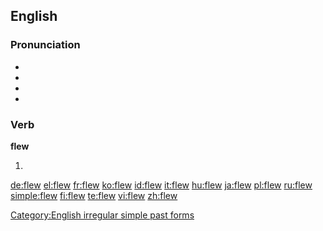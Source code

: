 ==English==

===Pronunciation===
* {{audio|en-us-flew.ogg|Audio (US)}}
* {{IPA|/flʊə/}}
* {{rhymes|uː}}
* {{homophones|flu|flue}}

===Verb===
'''flew'''

# {{simple past of|[[fly]]}}

[[Category:English irregular simple past forms]]

[[de:flew]]
[[el:flew]]
[[fr:flew]]
[[ko:flew]]
[[id:flew]]
[[it:flew]]
[[hu:flew]]
[[ja:flew]]
[[pl:flew]]
[[ru:flew]]
[[simple:flew]]
[[fi:flew]]
[[te:flew]]
[[vi:flew]]
[[zh:flew]]
